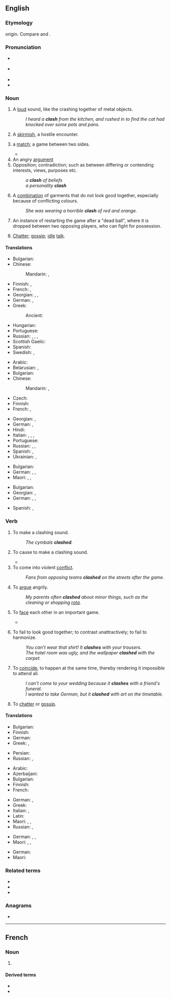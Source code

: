 ==English==
{{wikipedia}}

===Etymology===
{{onomatopoeic|en}} origin. Compare {{cog|de|klatschen||to clap, smack, slap}} and {{m|de|Klatsch||a clapping sound; the din resulting from two or more things colliding}}.

===Pronunciation===
* {{a|UK}} {{IPA|en|/klaʃ/|/klæʃ/}}
* {{a|US}} {{IPA|en|/klæʃ/}}
* {{audio|en|en-us-clash.ogg|Audio (US)}}
* {{rhymes|en|æʃ}}

===Noun===
{{en-noun|~}}

# {{lb|en|onomatopoeia}} A [[loud]] sound, like the crashing together of metal objects.
#: ''I heard a '''clash''' from the kitchen, and rushed in to find the cat had knocked over some pots and pans.''
# {{lb|en|military}} A [[skirmish]], a hostile encounter.
# {{lb|en|sports}} a [[match]]; a game between two sides.
#* {{quote-text|en|year=2011|author=Tom Fordyce|title=Rugby World Cup 2011: England 12-19 France|url=http://news.bbc.co.uk/sport1/hi/rugby_union/15210221.stm|passage=But they ran out of time and inspiration as Les Bleus set up a deserved semi-final '''clash''' with Wales.}}
# An angry [[argument]]
# Opposition; contradiction; such as between differing or contending interests, views, purposes etc.
#: ''a '''clash''' of beliefs''
#: ''a personality '''clash'''''
# A [[combination]] of garments that do not look good together, especially because of conflicting colours.
#: ''She was wearing a horrible '''clash''' of red and orange.''
# {{lb|en|hurling}} An instance of restarting the game after a "dead ball", where it is dropped between two opposing players, who can fight for possession.
# {{lb|en|Scotland}} [[chatter|Chatter]]; [[gossip]]; [[idle]] [[talk]].

====Translations====
{{trans-top|loud sound}}
* Bulgarian: {{t+|bg|трясък|m}}
* Chinese:
*: Mandarin: {{t+|cmn|錚錚}}, {{t+|cmn|铮铮|tr=zhēngzhēng}}
* Finnish: {{t|fi|kalske}}, {{t|fi|kalskahdus}}
* French: {{t+|fr|fracas}}, {{t+|fr|cliquetis}}
* Georgian: {{t|ka|გუგუნი|sc=Geor}}, {{t|ka|გრიალი|sc=Geor}}, {{t|ka|ჩხარუნი|sc=Geor}}
* German: {{t|de|Scheppern|n}}, {{t|de|Geschepper|n}}
* Greek: {{t+|el|κλαγγή|f}}
*: Ancient: {{t|grc|κτύπος|m}}
{{trans-mid}}
* Hungarian: {{t+|hu|csattanás}}
* Portuguese: {{t+|pt|estrondo|m}}
* Russian: {{t+|ru|лязг|m}}, {{t+|ru|громыха́ние|n}}, {{t+|ru|гул|m}}, {{t+|ru|гро́хот|m}}
* Scottish Gaelic: {{t|gd|gliong|m}}
* Spanish: {{t+|es|estruendo|m}}
* Swedish: {{t+|sv|skräll}}, {{t+|sv|smäll}}
{{trans-bottom}}

{{trans-top|skirmish}}
* Arabic: {{t|ar|تَصَادُم|m}}
* Belarusian: {{t|be|сутыкне́нне|n}}, {{t|be|суты́чка|f}}
* Bulgarian: {{t+|bg|стълкнове́ние|n}}
* Chinese:
*: Mandarin: {{t+|cmn|衝突}}, {{t+|cmn|冲突|tr=chōngtū, chōngtú}}
* Czech: {{t+|cs|střet|m}}
* Finnish: {{t+|fi|yhteenotto}}
* French: {{t+|fr|échauffourée|f}}, {{t+|fr|escarmouche|f}}
{{trans-mid}}
* Georgian: {{t|ka|შეტაკება|sc=Geor}}, {{t|ka|შეჯახება|sc=Geor}}
* German: {{t+|de|Zusammenstoß|m}}, {{t+|de|Auseinandersetzung|f}}
* Hindi: {{t+|hi|टकराव|m}}
* Italian: {{t+|it|scontro|m}}, {{t+|it|schermaglia|f}}, {{t+|it|baruffa|f}}, {{t+|it|zuffa|f}}
* Portuguese: {{t+|pt|conflito|m}}
* Russian: {{t+|ru|столкнове́ние|n}}, {{t+|ru|сты́чка|f}}, {{t+|ru|разбо́рка|f}} {{qualifier|slang}}
* Spanish: {{t+|es|escaramuza|f}}, {{qualifier|Latin America}} {{t+|es|enfrentamiento}}
* Ukrainian: {{t|uk|зі́ткнення|n}}, {{t|uk|су́тичка|f}}
{{trans-bottom}}

{{trans-top|angry argument}}
* Bulgarian: {{t+|bg|конфли́кт|m}}
* German: {{t+|de|Krach|m}} {{qualifier|coll.}}, {{t+|de|Zank|m}}, {{t+|de|Zoff|m}} {{qualifier|coll.}}
* Maori: {{t|mi|ngangau}}, {{t|mi|whakanehenehe}}, {{t|mi|wheinga}}
{{trans-mid}}
{{trans-bottom}}

{{trans-top|opposition; contradiction}}
* Bulgarian: {{t+|bg|несъгла́сие|n}}
* Georgian: {{t|ka|განხეთქილება|sc=Geor}}, {{t|ka|კონფლიქტი|sc=Geor}}
* German: {{t+|de|Clash|m}}, {{t+|de|Zusammenprall|m}}, {{t|de|Aufeinandertreffen|n}}
{{trans-mid}}
* Spanish: {{t+|es|choque|m}}, {{t+|es|enfrentamiento}}
{{trans-bottom}}

===Verb===
{{en-verb}}

# {{lb|en|intransitive}} To make a clashing sound.
#: ''The cymbals '''clashed'''.''
# {{lb|en|transitive}} To cause to make a clashing sound.
#* {{quote-book|en|year=2012|author=Robert Lyndon|title=Hawk Quest|passage=Thorfinn '''clashed''' his shield against Vallon's and swung his axe to hook Vallon's ankle.}}
# To come into violent [[conflict]].
#: ''Fans from opposing teams '''clashed''' on the streets after the game.''
# {{lb|en|intransitive}} To [[argue]] angrily.
#: ''My parents often '''clashed''' about minor things, such as the cleaning or shopping [[rota]].''
# {{lb|en|intransitive|in games or sports}} To [[face]] each other in an important game.
#* {{quote-journal
|en
|date=June 27, 2008
|author=
|title=Jones confirms Calzaghe showdown
|work=BBC Sport
|url=http://news.bbc.co.uk/sport2/hi/boxing/7476878.stm
|page=
|passage=The veteran American legend claims he and Welsh two-weight world champion Calzaghe will '''clash''' on 20 September, probably at The MGM Grand in Las Vegas.}}
# {{lb|en|intransitive|of clothes, decor, colours}} To fail to look good together; to contrast unattractively; to fail to harmonize.
#: ''You can't wear that shirt! It '''clashes''' with your trousers.''
#: ''The hotel room was ugly, and the wallpaper '''clashed''' with the carpet.''
# {{lb|en|intransitive|of events}} To [[coincide]], to happen at the same time, thereby rendering it impossible to attend all.
#: ''I can't come to your wedding because it '''clashes''' with a friend's funeral.''
#: ''I wanted to take German, but it '''clashed''' with art on the timetable.''
# {{lb|en|intransitive|Scotland}} To [[chatter]] or [[gossip]].

====Translations====
{{trans-top|to make a clashing sound}}
* Bulgarian: {{t+|bg|тряскам}}
* Finnish: {{t|fi|kalskahtaa}}
* German: {{t+|de|scheppern}}
* Greek: {{t|el|κλαγγάζω}}, {{t+|el|βροντώ}}
{{trans-mid}}
* Persian: {{t+|fa|برخورد|sc=fa-Arab}}
* Russian: {{t+|ru|греме́ть}}, {{t+|ru|грохота́ть}}
{{trans-bottom}}

{{trans-top|conflict}}
* Arabic: {{t|ar|يتصادم}}
* Azerbaijani: {{t+|az|toqquşmaq}}
* Bulgarian: {{t|bg|сблъсквам се}}
* Finnish: {{t+|fi|ottaa yhteen}}
* French: {{t+|fr|s'affronter}}
{{trans-mid}}
* German: {{t+|de|zusammenstoßen}}, {{t+|de|aufeinanderprallen}}
* Greek: {{t+|el|συγκρούομαι}}
* Italian: {{t+|it|cozzare}}, {{t+|it|scontrarsi}}
* Latin: {{t|la|confligo}}
* Maori: {{t|mi|papatu}}, {{t|mi|kakari}}, {{t|mi|taupapatu}}
* Russian: {{t+|ru|ста́лкиваться}}, {{t+|ru|конфликтова́ть}}
{{trans-bottom}}

{{trans-top|to argue angrily}}
* German: {{t+|de|zanken}}, {{t+|de|zoffen}} {{qualifier|reflexive / coll.}}, {{t|de|einen [[Krach]] haben}}
* Maori: {{t|mi|toheriri}}, {{t|mi|whakanehenehe}}, {{t|mi|kairiri}}
{{trans-mid}}
{{trans-bottom}}

{{trans-top|coincide of events}}
* German: {{t+|de|überschneiden}} {{qualifier|reflexive}}
* Maori: {{t|mi|orua}}
{{trans-mid}}
{{trans-bottom}}

===Related terms===
* {{l|en|clashy}}
* {{l|en|electroclash}}
* {{l|en|soundclash}}

===Anagrams===
* {{anagrams|en|a=achls|chals}}
----
==French==

===Noun===
{{fr-noun|m}}

# {{l|en|clash}}

====Derived terms====
* {{l|fr|clasher}}
* {{l|fr|têtê à clashs}}